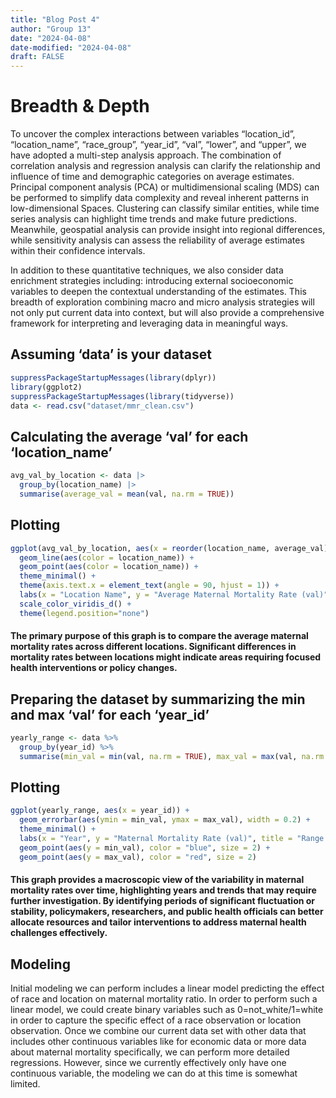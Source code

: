 ```yaml
---
title: "Blog Post 4"
author: "Group 13"
date: "2024-04-08"
date-modified: "2024-04-08"
draft: FALSE
---
```

# Breadth & Depth
To uncover the complex interactions between variables "location_id", "location_name", "race_group", "year_id", "val", "lower", and "upper", we have adopted a multi-step analysis approach. The combination of correlation analysis and regression analysis can clarify the relationship and influence of time and demographic categories on average estimates. Principal component analysis (PCA) or multidimensional scaling (MDS) can be performed to simplify data complexity and reveal inherent patterns in low-dimensional Spaces. Clustering can classify similar entities, while time series analysis can highlight time trends and make future predictions. Meanwhile, geospatial analysis can provide insight into regional differences, while sensitivity analysis can assess the reliability of average estimates within their confidence intervals.

In addition to these quantitative techniques, we also consider data enrichment strategies including: introducing external socioeconomic variables to deepen the contextual understanding of the estimates. This breadth of exploration combining macro and micro analysis strategies will not only put current data into context, but will also provide a comprehensive framework for interpreting and leveraging data in meaningful ways.


## Assuming 'data' is your dataset
```r
suppressPackageStartupMessages(library(dplyr))
library(ggplot2)
suppressPackageStartupMessages(library(tidyverse))
data <- read.csv("dataset/mmr_clean.csv")
```

## Calculating the average 'val' for each 'location_name'
```r
avg_val_by_location <- data |> 
  group_by(location_name) |> 
  summarise(average_val = mean(val, na.rm = TRUE))
```

## Plotting
```r
ggplot(avg_val_by_location, aes(x = reorder(location_name, average_val), y = average_val, group = 1)) +
  geom_line(aes(color = location_name)) +
  geom_point(aes(color = location_name)) +
  theme_minimal() +
  theme(axis.text.x = element_text(angle = 90, hjust = 1)) +
  labs(x = "Location Name", y = "Average Maternal Mortality Rate (val)", title = "Average Maternal Mortality Rate by Location") +
  scale_color_viridis_d() + 
  theme(legend.position="none")


```

#### The primary purpose of this graph is to compare the average maternal mortality rates across different locations. Significant differences in mortality rates between locations might indicate areas requiring focused health interventions or policy changes.


## Preparing the dataset by summarizing the min and max 'val' for each 'year_id'
```r
yearly_range <- data %>%
  group_by(year_id) %>%
  summarise(min_val = min(val, na.rm = TRUE), max_val = max(val, na.rm = TRUE))
```

## Plotting
```r
ggplot(yearly_range, aes(x = year_id)) +
  geom_errorbar(aes(ymin = min_val, ymax = max_val), width = 0.2) +
  theme_minimal() +
  labs(x = "Year", y = "Maternal Mortality Rate (val)", title = "Range of Maternal Mortality Rates by Year") +
  geom_point(aes(y = min_val), color = "blue", size = 2) +
  geom_point(aes(y = max_val), color = "red", size = 2)
```


#### This graph provides a macroscopic view of the variability in maternal mortality rates over time, highlighting years and trends that may require further investigation. By identifying periods of significant fluctuation or stability, policymakers, researchers, and public health officials can better allocate resources and tailor interventions to address maternal health challenges effectively.

## Modeling

Initial modeling we can perform includes a linear model predicting the effect of race and location on maternal mortality ratio. In order to perform such a linear model, we could create binary variables such as 0=not_white/1=white in order to capture the specific effect of a race observation or location observation. Once we combine our current data set with other data that includes other continuous variables like for economic data or more data about maternal mortality specifically, we can perform more detailed regressions. However, since we currently effectively only have one continuous variable, the modeling we can do at this time is somewhat limited. 

